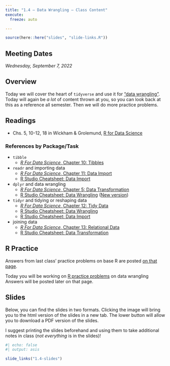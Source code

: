 ```yaml
---
title: "1.4 — Data Wrangling — Class Content"
execute:
  freeze: auto

---
```


```r
source(here::here("slides", "slide-links.R"))
```

::: {.callout-note appearance="minimal"}
# Meeting Dates

*Wednesday, September 7, 2022*
:::

## <i class="fas fa-info-circle fa-lg"></i> Overview

Today we will cover the heart of `tidyverse` and use it for ["data wrangling"](https://en.wikipedia.org/wiki/Data_wrangling). Today will again be *a lot* of content thrown at you, so you can look back at this as a reference all semester. Then we will do more practice problems.

## <i class="fas fa-book-reader fa-lg"></i> Readings

- <i class="fas fa-external-link-square-alt"></i> Chs. 5, 10-12, 18 in Wickham & Grolemund, [R for Data Science](http://r4ds.had.co.nz/)

### References by Package/Task

- `tibble`
  - [*R For Data Science*, Chapter 10: Tibbles](https://r4ds.had.co.nz/tibbles.html)
- `readr` and importing data
  - [*R For Data Science*, Chapter 11: Data Import](https://r4ds.had.co.nz/data-import.html)
  - [R Studio Cheatsheet: Data Import](https://www.rstudio.com/resources/cheatsheets/#import)
- `dplyr` and data wrangling
  - [*R For Data Science*, Chapter 5: Data Transformation](https://r4ds.had.co.nz/tibbles.html)
  - [R Studio Cheatsheet: Data Wrangling](https://www.rstudio.com/wp-content/uploads/2015/02/data-wrangling-cheatsheet.pdf) ([New version](https://www.rstudio.com/resources/cheatsheets/#dplyr))
- `tidyr` and tidying or reshaping data
  - [*R For Data Science*, Chapter 12: Tidy Data](https://r4ds.had.co.nz/tidy-data.html)
  - [R Studio Cheatsheet: Data Wrangling](https://www.rstudio.com/wp-content/uploads/2015/02/data-wrangling-cheatsheet.pdf)
  - [R Studio Cheatsheet: Data Import](https://www.rstudio.com/resources/cheatsheets/#import)
- joining data
  - [*R For Data Science*, Chapter 13: Relational Data](https://r4ds.had.co.nz/relational-data.html)
  - [R Studio Cheatsheet: Data Transformation](https://www.rstudio.com/resources/cheatsheets/#dplyr)

## <i class="fas fa-registered"></i> R Practice

Answers from last class' practice problems on base R are posted [on that page](/r/1.3-r).

Today you will be working on [R practice problems](/r/1.4-r) on data wrangling Answers will be posted later on that page.

## <i class="fas fa-chalkboard-teacher"></i> Slides

Below, you can find the slides in two formats. Clicking the image will bring you to the html version of the slides in a new tab. The lower button will allow you to download a PDF version of the slides.

I suggest printing the slides beforehand and using them to take additional notes in class (*not everything* is in the slides)!

```r
#| echo: false
#| output: asis

slide_links("1.4-slides")
```
